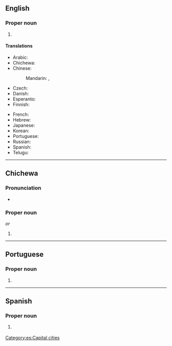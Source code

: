 {{also|Lúsàkǎ}}
==English==
{{wikipedia}}

===Proper noun===
{{en-proper noun}}

# {{place|en|capital city|c/Zambia}}

====Translations====
{{trans-top|capital of Zambia}}
* Arabic: {{t|ar|لُوسَاكَا|f|tr=lusakā}}
* Chichewa: {{t|ny|Lusaka}}
* Chinese:
*: Mandarin: {{t+|cmn|盧薩卡|sc=Hani}}, {{t+|cmn|卢萨卡|tr=Lúsàkǎ|sc=Hani}}
* Czech: {{t+|cs|Lusaka|f}}
* Danish: {{t|da|Lusaka}}
* Esperanto: {{t+|eo|Lusako}}
* Finnish: {{t+|fi|Lusaka}}
{{trans-mid}}
* French: {{t+|fr|Lusaka}}
* Hebrew: {{t+|he|לוסקה}}
* Japanese: {{t|ja|ルサカ|tr=Rusaka}}
* Korean: {{t|ko|루사카|tr=Rusaka|sc=Kore}}
* Portuguese: {{t+|pt|Lusaka|f}}
* Russian: {{t|ru|Луса́ка|f}}
* Spanish: {{t+|es|Lusaka}}
* Telugu: {{t|te|లుసాకా}}
{{trans-bottom}}

----

==Chichewa==

===Pronunciation===
* {{ny-IPA|Lusaka|Lusáka}}

===Proper noun===
{{ny-proper noun}} ''or'' {{ny-proper noun|h=Lusáka}}

# {{place|ny|city/capital city|c/Zambia|t1=Lusaka}}

----

==Portuguese==

===Proper noun===
{{pt-proper noun|f}}

# {{place|pt|capital city|c/Zambia|t1=Lusaka}}

----

==Spanish==
{{wikipedia|lang=es}}

===Proper noun===
{{es-proper noun}}

# {{l|en|Lusaka}} {{gloss|capital of Zambia}}

[[Category:es:Capital cities]]
